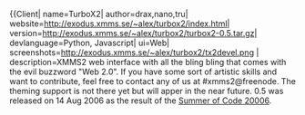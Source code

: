 {{Client| name=TurboX2| author=drax,nano,tru| website=http://exodus.xmms.se/~alex/turbox2/index.html| version=http://exodus.xmms.se/~alex/turbox2/turbox2-0.5.tar.gz| devlanguage=Python, Javascript| ui=Web| screenshots=http://exodus.xmms.se/~alex/turbox2/tx2devel.png | description=XMMS2 web interface with all the bling bling that comes with the evil buzzword "Web 2.0". If you have some sort of artistic skills and want to contribute, feel free to contact any of us at #xmms2@freenode. The theming support is not there yet but will apper in the near future. 0.5 was released on 14 Aug 2006 as the result of the [[Summer of Code 20006]].